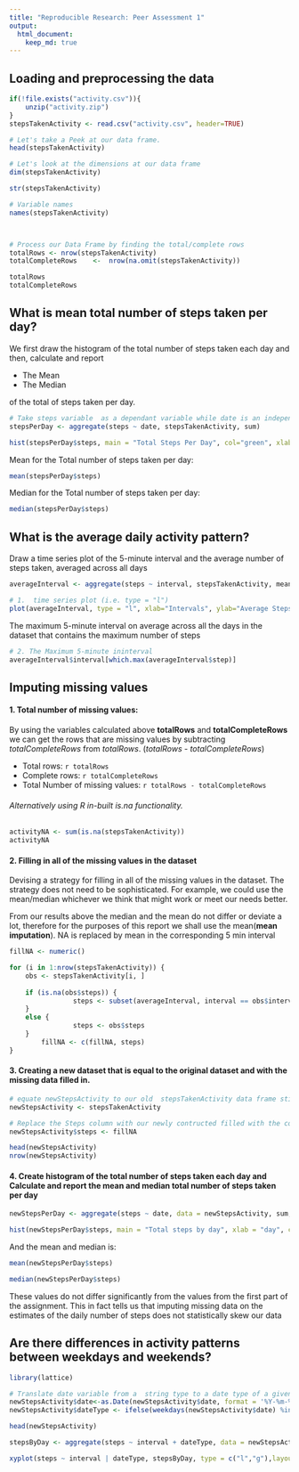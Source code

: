 ---
title: "Reproducible Research: Peer Assessment 1"
output: 
  html_document:
    keep_md: true
---

## Loading and preprocessing the data
```{r, echo=TRUE}

if(!file.exists("activity.csv")){
    unzip("activity.zip") 
}
stepsTakenActivity <- read.csv("activity.csv", header=TRUE)

# Let's take a Peek at our data frame.
head(stepsTakenActivity)

# Let's look at the dimensions at our data frame
dim(stepsTakenActivity)

str(stepsTakenActivity)

# Variable names
names(stepsTakenActivity)



# Process our Data Frame by finding the total/complete rows 
totalRows <- nrow(stepsTakenActivity)
totalCompleteRows    <-  nrow(na.omit(stepsTakenActivity))

totalRows
totalCompleteRows
```

## What is mean total number of steps taken per day?
We first draw the histogram of the total number of steps taken each day and then,
calculate and report

*  The Mean
*  The Median

of the total of steps taken per day.

```{r, echo=TRUE}

# Take steps variable  as a dependant variable while date is an independane variable
stepsPerDay <- aggregate(steps ~ date, stepsTakenActivity, sum)

hist(stepsPerDay$steps, main = "Total Steps Per Day", col="green", xlab="Number of Steps")
```

Mean for the Total number of steps taken per day:
```{r, echo=TRUE}
mean(stepsPerDay$steps)

```

Median for the Total number of steps taken per day:
```{r, echo=TRUE}
median(stepsPerDay$steps)

```

## What is the average daily activity pattern?
Draw a time series plot of the 5-minute interval and the average number of steps taken, averaged across all days

``` {r, echo=TRUE}
averageInterval <- aggregate(steps ~ interval, stepsTakenActivity, mean, na.rm=TRUE)

# 1.  time series plot (i.e. type = "l")
plot(averageInterval, type = "l", xlab="Intervals", ylab="Average Steps Taken", main="Average Daily Acitivity Pattern")
```

The maximum 5-minute interval on average across all the days in the dataset that contains the maximum number of steps

```{r, echo=TRUE}
# 2. The Maximum 5-minute ininterval
averageInterval$interval[which.max(averageInterval$step)]

```

## Imputing missing values

#### 1.  Total number of missing values:

By using the variables calculated above **totalRows** and **totalCompleteRows** we 
can get the rows that are missing values by subtracting *totalCompleteRows* from *totalRows*.
(*totalRows* - *totalCompleteRows*) 

* Total rows:  `r totalRows`  
* Complete rows:  `r totalCompleteRows` 
* Total Number of missing values: `r totalRows - totalCompleteRows`

###### Alternatively using R in-built is.na functionality.

```{r, echo=TRUE}
activityNA <- sum(is.na(stepsTakenActivity))
activityNA
```

#### 2.  Filling in all of the missing values in the dataset
Devising a strategy for filling in all of the missing values in the dataset. The strategy does not need to be sophisticated. For example, we could use the mean/median whichever we think that might work or meet our needs better.

From our results above the median and the mean do not differ or deviate a lot, therefore for the purposes of this report we shall use the mean(**mean imputation**). NA is replaced by mean in the corresponding 5 min interval
```{r}
fillNA <- numeric()

for (i in 1:nrow(stepsTakenActivity)) {
    obs <- stepsTakenActivity[i, ]
    
    if (is.na(obs$steps)) {
                steps <- subset(averageInterval, interval == obs$interval)$steps
    } 
    else {
                steps <- obs$steps
    }
        fillNA <- c(fillNA, steps)
}
```

#### 3. Creating a new dataset that is equal to the original dataset and with the missing data filled in.

```{r}

# equate newStepsActivity to our old  stepsTakenActivity data frame still with NA
newStepsActivity <- stepsTakenActivity

# Replace the Steps column with our newly contructed filled with the corresponding 5 interval mean 
newStepsActivity$steps <- fillNA

head(newStepsActivity)
nrow(newStepsActivity)
```

#### 4. Create histogram of the total number of steps taken each day and Calculate and report the mean and median total number of steps taken per day

```{r}
newStepsPerDay <- aggregate(steps ~ date, data = newStepsActivity, sum, na.rm = TRUE)

hist(newStepsPerDay$steps, main = "Total steps by day", xlab = "day", col = "red")
```

And the mean and median is:

```{r}
mean(newStepsPerDay$steps)
```

```{r}
median(newStepsPerDay$steps)
```

These values do not differ significantly from the values from the first part of the assignment. This in fact tells us that imputing missing data on the estimates of the daily number of steps does not statistically skew our data

## Are there differences in activity patterns between weekdays and weekends?
```{r}
library(lattice)

# Translate date variable from a  string type to a date type of a given format
newStepsActivity$date<-as.Date(newStepsActivity$date, format = '%Y-%m-%d')
newStepsActivity$dateType <- ifelse(weekdays(newStepsActivity$date) %in% c("Saturday", "Sunday"),'weekend','weekday')

head(newStepsActivity)

stepsByDay <- aggregate(steps ~ interval + dateType, data = newStepsActivity, mean)

xyplot(steps ~ interval | dateType, stepsByDay, type = c("l","g"),layout = c(1, 2), xlab = "Interval", ylab = "Number of steps")
```